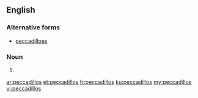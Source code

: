 ==English==

===Alternative forms===
* [[peccadilloes]]

===Noun===
{{head|en|noun plural form}}

# {{plural of|peccadillo|lang=en}}

[[ar:peccadillos]]
[[et:peccadillos]]
[[fr:peccadillos]]
[[ku:peccadillos]]
[[my:peccadillos]]
[[vi:peccadillos]]